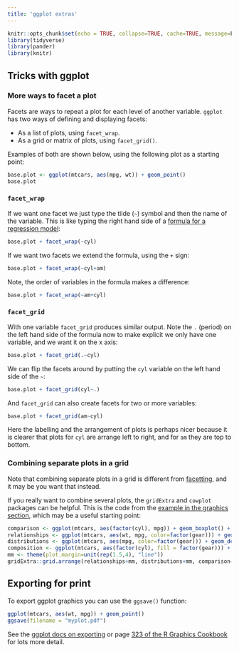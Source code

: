 ```yaml
---
title: 'ggplot extras'
---
```


```r
knitr::opts_chunk$set(echo = TRUE, collapse=TRUE, cache=TRUE, message=F)
library(tidyverse)
library(pander)
library(knitr)
```

## Tricks with ggplot {- #ggplot-details}

### More ways to facet a plot {- #facetting-plots}

Facets are ways to repeat a plot for each level of another variable. `ggplot`
has two ways of defining and displaying facets:

-   As a list of plots, using `facet_wrap`.
-   As a grid or matrix of plots, using `facet_grid()`.

Examples of both are shown below, using the following plot as a starting point:

```r
base.plot <- ggplot(mtcars, aes(mpg, wt)) + geom_point()
base.plot
```

### `facet_wrap` {-}

If we want one facet we just type the tilde (`~`) symbol and then the name of
the variable. This is like typing the right hand side of a
[formula for a regression model](formulae):

```r
base.plot + facet_wrap(~cyl)
```

If we want two facets we extend the formula, using the `+` sign:

```r
base.plot + facet_wrap(~cyl+am)
```

Note, the order of variables in the formula makes a difference:

```r
base.plot + facet_wrap(~am+cyl)
```

### `facet_grid` {-}

With one variable `facet_grid` produces similar output. Note the `.` (period) on
the left hand side of the formula now to make explicit we only have one
variable, and we want it on the x axis:

```r
base.plot + facet_grid(.~cyl)
```

We can flip the facets around by putting the `cyl` variable on the left hand
side of the `~`:

```r
base.plot + facet_grid(cyl~.)
```

And `facet_grid` can also create facets for two or more variables:

```r
base.plot + facet_grid(am~cyl)
```

Here the labelling and the arrangement of plots is perhaps nicer because it is
clearer that plots for `cyl` are arrange left to right, and for `am` they are
top to bottom.

### Combining separate plots in a grid {- #combining-plots}

Note that combining separate plots in a grid is different from
[facetting](#facetting-plots), and it may be you want that instead.

If you really want to combine several plots, the `gridExtra` and `cowplot`
packages can be helpful. This is the code from the
[example in the graphics section](#layered-graphics), which may be a useful
starting point:

```r
comparison <- ggplot(mtcars, aes(factor(cyl), mpg)) + geom_boxplot() +  ggtitle("Comparison")
relationships <- ggplot(mtcars, aes(wt, mpg, color=factor(gear))) + geom_point() + ggtitle("Relationship")
distributions <- ggplot(mtcars, aes(mpg, color=factor(gear))) + geom_density() + ggtitle("Distribution")
composition <- ggplot(mtcars, aes(factor(cyl), fill = factor(gear))) + geom_bar() + ggtitle("Composition")
mm <- theme(plot.margin=unit(rep(1.5,4), "line"))
gridExtra::grid.arrange(relationships+mm, distributions+mm, comparison+mm, composition+mm, ncol=2)
```

## Exporting for print {- #exporting-graphics}

To export ggplot graphics you can use the `ggsave()` function:

```r

ggplot(mtcars, aes(wt, mpg)) + geom_point()
ggsave(filename = "myplot.pdf")

```

See the
[ggplot docs on exporting](http://ggplot2.tidyverse.org/reference/ggsave.html)
or page
[323 of the R Graphics Cookbook](https://ase.tufts.edu/bugs/guide/assets/R%20Graphics%20Cookbook.pdf)
for lots more detail.
